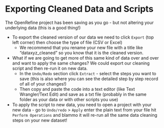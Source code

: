 # Exporting Cleaned Data and Scripts

The OpenRefine project has been saving as you go - but not altering your underlying data (this is a good thing!)

- To export the cleaned version of our data we need to click `Export` (top left corner) then choose the type of file (CSV or Excel)
    + We recommend that you rename your new file with a title like "dataxyz_cleaned" so you know that it is the cleaned version.
- What if we are going to get more of this same kind of data over and over and want to apply the same changes? We could export our cleaning script and then re-run it on new data.
    + In the `Undo/Redo` section click `Extract` - select the steps you want to save (this is also where you can see the detailed step by step record of all of your changes!)
    + Then copy and paste the code into a text editor (like Text Wrangler/Text Edit) and save as a txt file (probably in the same folder as your data or with other scripts you use)
- To apply the script to new data, you need to open a project with your new data - go to `Undo/redo` > `Apply` enter the plain text from your file hit `Perform Operations` and blammo it will re-run all the same data cleaning steps on your new dataset!
